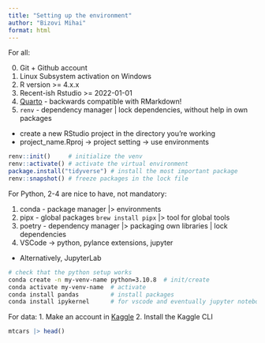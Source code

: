 ```yaml
---
title: "Setting up the environment"
author: "Bizovi Mihai"
format: html
---
```


For all:

0. Git + Github account
1. Linux Subsystem activation on Windows
2. R version >= 4.x.x
3. Recent-ish Rstudio >= 2022-01-01
4. [Quarto](https://quarto.org/) - backwards compatible with RMarkdown!
5. `renv` - dependency manager | lock dependencies, without help in own packages
  - create a new RStudio project in the directory you're working
  - project_name.Rproj -> project setting -> use environments

```r
renv::init()     # initialize the venv
renv::activate() # activate the virtual environment
package.install("tidyverse") # install the most important package
renv::snapshot() # freeze packages in the lock file
```

For Python, 2-4 are nice to have, not mandatory:

1. conda - package manager |> environments
2. pipx - global packages `brew install pipx` |> tool for global tools
3. poetry - dependency manager |> packaging own libraries | lock dependencies
4. VSCode -> python, pylance extensions, jupyter
  - Alternatively, JupyterLab

```bash
# check that the python setup works
conda create -n my-venv-name python=3.10.8  # init/create
conda activate my-venv-name  # activate
conda install pandas         # install packages
conda install ipykernel      # for vscode and eventually jupyter notebooks/lab
```

For data:
1. Make an account in [Kaggle](https://www.kaggle.com/)
2. Install the Kaggle CLI


```r
mtcars |> head()
```
